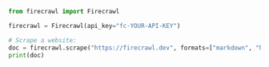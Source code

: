 ```python Python
from firecrawl import Firecrawl

firecrawl = Firecrawl(api_key="fc-YOUR-API-KEY")

# Scrape a website:
doc = firecrawl.scrape("https://firecrawl.dev", formats=["markdown", "html"])
print(doc)
```
